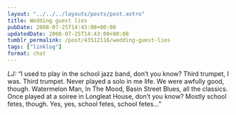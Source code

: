 ```yaml
---
layout: "../../../layouts/posts/post.astro"
title: Wedding guest lies
pubDate: 2008-07-25T14:43:00+00:00
updatedDate: 2008-07-25T14:43:00+00:00
tumblr_permalink: /post/43512116/wedding-guest-lies
tags: ["linklog"]
format: chat
---
```


<i>LJ:</i> &#8220;I used to play in the school jazz band, don&#8217;t you know? Third
trumpet, I was. Third trumpet. Never played a solo in me life. We were awfully good,
though. Watermelon Man, In The Mood, Basin Street Blues, all the classics. Once played
at a soiree in Longleat House, don&#8217;t you know? Mostly school fetes, though.
Yes, yes, school fetes, school fetes&#8230;&#8221;
